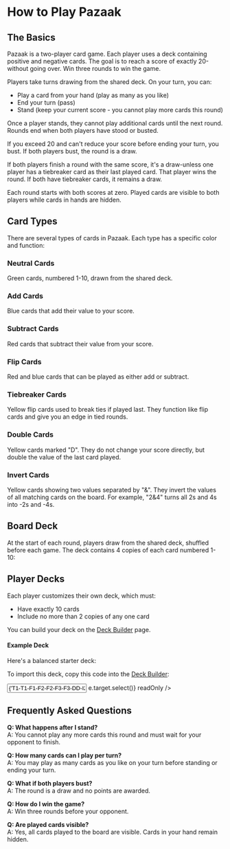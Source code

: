 # How to Play Pazaak

## The Basics

Pazaak is a two-player card game. Each player uses a deck containing positive
and negative cards. The goal is to reach a score of exactly 20-without going
over. Win three rounds to win the game.

Players take turns drawing from the shared deck. On your turn, you can:

- Play a card from your hand (play as many as you like)
- End your turn (pass)
- Stand (keep your current score - you cannot play more cards this round)

Once a player stands, they cannot play additional cards until the next round.
Rounds end when both players have stood or busted.

If you exceed 20 and can't reduce your score before ending your turn, you bust.
If both players bust, the round is a draw.

If both players finish a round with the same score, it's a draw-unless one
player has a tiebreaker card as their last played card. That player wins the
round. If both have tiebreaker cards, it remains a draw.

Each round starts with both scores at zero. Played cards are visible to both
players while cards in hands are hidden.

## Card Types

There are several types of cards in Pazaak. Each type has a specific color and
function:

### Neutral Cards

Green cards, numbered 1-10, drawn from the shared deck.

<div className="not-prose mx-auto grid w-fit">
  <CardPresentation card={{ id: '5', type: 'none', value: 5 }} />
</div>

### Add Cards

Blue cards that add their value to your score.

<div className="not-prose mx-auto grid w-fit">
  <CardPresentation card={{ id: '5', type: 'add', value: 5 }} />
</div>

### Subtract Cards

Red cards that subtract their value from your score.

<div className="not-prose mx-auto grid w-fit">
  <CardPresentation card={{ id: '5', type: 'subtract', value: 5 }} />
</div>

### Flip Cards

Red and blue cards that can be played as either add or subtract.

<div className="not-prose mx-auto grid w-fit grid-cols-2 gap-4">
  <CardPresentation
    card={{ id: '5', type: 'flip', value: 5, magnitude: 'add' }}
  />
  <CardPresentation
    card={{ id: '5', type: 'flip', value: 5, magnitude: 'subtract' }}
  />
</div>

### Tiebreaker Cards

Yellow flip cards used to break ties if played last. They function like flip
cards and give you an edge in tied rounds.

<div className="not-prose mx-auto grid w-fit grid-cols-2 gap-4">
  <CardPresentation
    card={{ id: '5', type: 'tiebreaker', value: 1, magnitude: 'add' }}
  />
  <CardPresentation
    card={{ id: '5', type: 'tiebreaker', value: 1, magnitude: 'subtract' }}
  />
</div>

### Double Cards

Yellow cards marked "D". They do not change your score directly, but double the
value of the last card played.

<div className="not-prose mx-auto grid w-fit">
  <CardPresentation card={{ id: '5', type: 'double', value: 'D' }} />
</div>

### Invert Cards

Yellow cards showing two values separated by "&". They invert the values of all
matching cards on the board. For example, "2&4" turns all 2s and 4s into -2s
and -4s.

<div className="not-prose mx-auto grid w-fit">
  <CardPresentation card={{ id: '5', type: 'invert', value: '2&4' }} />
</div>

## Board Deck

At the start of each round, players draw from the shared deck, shuffled before
each game. The deck contains 4 copies of each card numbered 1-10:

<div className="not-prose mx-auto grid w-fit grid-cols-5 grid-rows-2 gap-4">
  <CardPresentation card={{ id: '5', type: 'none', value: 1 }} />
  <CardPresentation card={{ id: '5', type: 'none', value: 2 }} />
  <CardPresentation card={{ id: '5', type: 'none', value: 3 }} />
  <CardPresentation card={{ id: '5', type: 'none', value: 4 }} />
  <CardPresentation card={{ id: '5', type: 'none', value: 5 }} />
  <CardPresentation card={{ id: '5', type: 'none', value: 6 }} />
  <CardPresentation
    card={{
      id: '5',
      type: 'none',
      value: 7,
    }}
  />
  <CardPresentation card={{ id: '5', type: 'none', value: 8 }} />
  <CardPresentation card={{ id: '5', type: 'none', value: 9 }} />
  <CardPresentation card={{ id: '5', type: 'none', value: 10 }} />
</div>

## Player Decks

Each player customizes their own deck, which must:

- Have exactly 10 cards
- Include no more than 2 copies of any one card

You can build your deck on the [Deck Builder](/deck-builder) page.

#### Example Deck

Here's a balanced starter deck:

<div className="not-prose mx-auto grid w-fit grid-cols-5 grid-rows-2 gap-4">
  <CardPresentation
    card={{ id: '5', type: 'tiebreaker', value: 1, magnitude: 'add' }}
  />
  <CardPresentation
    card={{ id: '5', type: 'tiebreaker', value: 1, magnitude: 'add' }}
  />
  <CardPresentation
    card={{ id: '5', type: 'flip', value: 1, magnitude: 'add' }}
  />
  <CardPresentation
    card={{ id: '5', type: 'flip', value: 2, magnitude: 'add' }}
  />
  <CardPresentation
    card={{ id: '5', type: 'flip', value: 2, magnitude: 'add' }}
  />
  <CardPresentation
    card={{ id: '5', type: 'flip', value: 3, magnitude: 'add' }}
  />
  <CardPresentation
    card={{ id: '5', type: 'flip', value: 3, magnitude: 'add' }}
  />
  <CardPresentation card={{ id: '5', type: 'double', value: 'D' }} />
  <CardPresentation card={{ id: '5', type: 'invert', value: '2&4' }} />
  <CardPresentation card={{ id: '5', type: 'invert', value: '3&6' }} />
</div>

To import this deck, copy this code into the [Deck Builder](/deck-builder):

<div className="join mx-auto flex w-64 items-center">
  <input
    type="text"
    className="input input-bordered join-item"
    value={'T1-T1-F1-F2-F2-F3-F3-DD-I2&4-I3&6'}
    onFocus={(e) => e.target.select()}
    readOnly
  />
  <CopyButton
    value={'T1-T1-F1-F2-F2-F3-F3-DD-I2&4-I3&6'}
    tooltip="Copy match URL"
    copiedTooltip="Copied!"
    className="join-item"
  />
</div>

## Frequently Asked Questions

**Q: What happens after I stand?**  
A: You cannot play any more cards this round and must wait for your opponent to
finish.

**Q: How many cards can I play per turn?**  
A: You may play as many cards as you like on your turn before standing or
ending your turn.

**Q: What if both players bust?**  
A: The round is a draw and no points are awarded.

**Q: How do I win the game?**  
A: Win three rounds before your opponent.

**Q: Are played cards visible?**  
A: Yes, all cards played to the board are visible. Cards in your hand remain
hidden.
